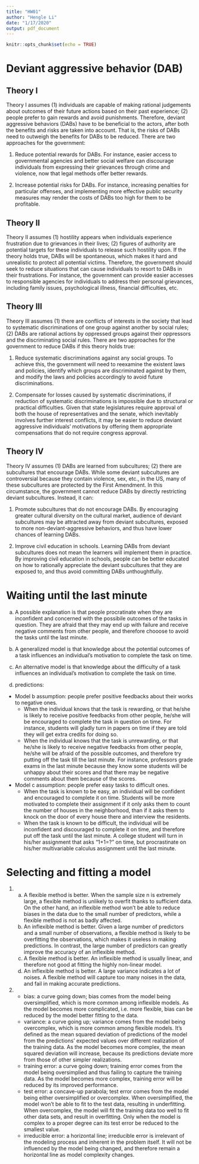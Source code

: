 ```yaml
---
title: "HW01"
author: "Hengle Li"
date: "1/17/2020"
output: pdf_document
---
```


```r
knitr::opts_chunk$set(echo = TRUE)
```

# Deviant aggressive behavior (DAB)
## Theory I

Theory I assumes (1) individuals are capable of making rational judgements about outcomes of their future actions based on their past experience; (2) people prefer to gain rewards and avoid punishments. Therefore, deviant aggressive behaviors (DABs) have to be beneficial to the actors, after both the benefits and risks are taken into account. That is, the risks of DABs need to outweigh the benefits for DABs to be reduced. There are two approaches for the government: 

  1. Reduce potential rewards for DABs. For instance, easier access to governmental agencies and better social welfare can discourage individuals from expressing their grievances through crime and violence, now that legal methods offer better rewards. 
    
  2. Increase potential risks for DABs. For instance, increasing penalties for particular offenses, and implementing more effective public security measures may render the costs of DABs too high for them to be profitable.

## Theory II
Theory II assumes (1) hostility appears when individuals experience frustration due to grievances in their lives; (2) figures of authority are potential targets for these individuals to release such hostility upon. If the theory holds true, DABs will be spontaneous, which makes it hard and unrealistic to protect all potential victims. Therefore, the government should seek to reduce situations that can cause individuals to resort to DABs in their frustrations. For instance, the government can provide easier accesses to responsible agencies for individuals to address their personal grievances, including family issues, psychological illness, financial difficulties, etc.

## Theory III
Theory III assumes (1) there are conflicts of interests in the society that lead to systematic discriminations of one group against another by social rules; (2) DABs are rational actions by oppressed groups against their oppressors and the discriminating social rules. There are two approaches for the government to reduce DABs if this theory holds true:

  1.	Reduce systematic discriminations against any social groups. To achieve this, the government will need to reexamine the existent laws and policies, identify which groups are discriminated against by them, and modify the laws and policies accordingly to avoid future discriminations. 
    
  2.	Compensate for losses caused by systematic discriminations, if reduction of systematic discriminations is impossible due to structural or practical difficulties. Given that state legislatures require approval of both the house of representatives and the senate, which inevitably involves further interest conflicts, it may be easier to reduce deviant aggressive individuals’ motivations by offering them appropriate compensations that do not require congress approval. 

## Theory IV
Theory IV assumes (1) DABs are learned from subcultures; (2) there are subcultures that encourage DABs. While some deviant subcultures are controversial because they contain violence, sex, etc., in the US, many of these subcultures are protected by the First Amendment. In this circumstance, the government cannot reduce DABs by directly restricting deviant subcultures. Instead, it can:

  1.	Promote subcultures that do not encourage DABs. By encouraging greater cultural diversity on the cultural market, audience of deviant subcultures may be attracted away from deviant subcultures, exposed to more non-deviant-aggressive behaviors, and thus have lower chances of learning DABs. 

  2.	Improve civil education in schools. Learning DABs from deviant subcultures does not mean the learners will implement them in practice. By improving civil education in schools, people can be better educated on how to rationally appreciate the deviant subcultures that they are exposed to, and thus avoid committing DABs unthoughtfully. 

# Waiting until the last minute
  a. A possible explanation is that people procratinate when they are inconfident and concerned with the possibile outcomes of the tasks in question. They are afraid that they may end up with failure and receive negative comments from other people, and therefore chooose to avoid the tasks until the last minute. 
  
  b. A generalized model is that knowledge about the potential outcomes of a task influences an individual's motivation to complete the task on time. 
  
  c. An alternative model is that knowledge about the difficulty of a task influences an individual's motivation to complete the task on time. 
  
  d. predictions:
  * Model b assumption: people prefer positive feedbacks about their works to negative ones.
      + When the individual knows that the task is rewarding, or that he/she is likely to receive positive feedbacks from other people, he/she will be encouraged to complete the task in question on time. For instance, students will gladly turn in papers on time if they are told they will get extra credits for doing so.
      + When the individual knows that the task is unrewarding, or that he/she is likely to receive negative feedbacks from other people, he/she will be afraid of the possible outcomes, and therefore try putting off the task till the last minute. For instance, professors grade exams in the last minute because they know some students will be unhappy about their scores and that there may be negative comments about them because of the scores.
    
  * Model c assumption: people prefer easy tasks to difficult ones.
      + When the task is known to be easy, an individual will be confident and encouraged to complete it on time. Students will be more motivated to complete their assignment if it only asks them to count the number of houses in the neighborhood, than if it asks them to knock on the door of every house there and interview the residents.
      + When the task is known to be difficult, the individual will be inconfident and discouraged to complete it on time, and therefore put off the task until the last minute. A college student will turn in his/her assignment that asks "1+1=?" on time, but procrastinate on his/her multivariable calculus assignment until the last minute. 
      
# Selecting and fitting a model
1. 
    a. A flexible method is better. When the sample size n is extremely large, a flexible method is unlikely to overfit thanks to sufficient data. On the other hand, an inflexible method won't be able to reduce biases in the data due to the small number of predictors, while a flexible method is not as badly affected.
    b. An inflexible method is better. Given a large number of predictors and a small number of observations, a flexible method is likely to be overfitting the observations, which makes it useless in making predictions. In contrast, the large number of predictors can greatly improve the accuracy of an inflexible method.
    c. A flexible method is better. An inflexible method is usually linear, and therefore not good at fitting the highly non-linear model.
    d. An inflexible method is better. A large variance indicates a lot of noises. A flexible method will capture too many noises in the data, and fail in making accurate predictions.
    
2. 
    * bias: a curve going down; bias comes from the model being oversimplified, which is more common among inflexible models. As the model becomes more complicated, i.e. more flexible, bias can be reduced by the model better fitting to the data.
    * variance: a curve going up; variance comes from the model being overcomplex, which is more common among flexible models. It's defined as the mean squared deviation of predictions of the model from the predictions' expected values over different realization of the training data. As the model becomes more complex, the mean squared deviation will increase, because its predictions deviate more from those of other simpler realizations.
    * training error: a curve going down; training error comes from the model being oversimplied and thus failing to capture the training data. As the model becomes more complex, training error will be reduced by its improved performance. 
    * test error: a concave-up parabola; test error comes from the model being either oversimplified or overcomplex. When oversimplified, the model won't be able to fit to the test data, resulting in underfitting. When overcomplex, the model will fit the training data too well to fit other data sets, and result in overfitting. Only when the model is complex to a proper degree can its test error be reduced to the smallest value.
    * irreducible error: a horizontal line; irreducible error is irrelevant of the modeling process and inherent in the problem itself. It will not be influenced by the model being changed, and therefore remain a horizontal line as model complexity changes. 